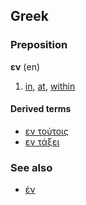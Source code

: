 ==Greek==
===Preposition===
'''εν''' (en)

# [[in]], [[at]], [[within]]

====Derived terms====
*[[εν τούτοις]]
*[[εν τάξει]]

===See also===
*[[έν]]